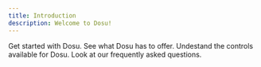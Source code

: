 ```yaml
---
title: Introduction
description: Welcome to Dosu!
---
```


<CardGroup cols={2}>
  <Card
    title="Onboarding"
    icon="sailboat"
    href="/docs/onboarding-overview"
  >
    Get started with Dosu.
  </Card>
    <Card
    title="Features"
    icon="rocket"
    href="/docs/features-auto-labeling"
  >
    See what Dosu has to offer.
  </Card>
  <Card
    title="Settings"
    icon="gear"
    href="/docs/settings"
  >
    Undestand the controls available for Dosu.
  </Card>
  <Card
    title="FAQs"
    icon="question"
    href="home/faqs"
  >
    Look at our frequently asked questions.
  </Card>
</CardGroup>